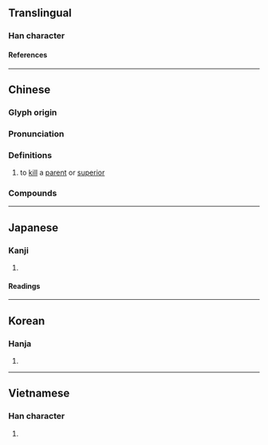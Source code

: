 {{also|弑}}
{{character info/new}}
==Translingual==

===Han character===
{{Han char|rn=56|rad=弋|as=10|sn=13|four=43940|canj=KCIPM,KDIPM,XKDIP|ids=⿰𣏂式}}

====References====
{{Han ref|kx=0355.141|dj=0671.180|hdz=10559.190|uh=5F12}}

----

==Chinese==
{{zh-forms|s=弑}}

===Glyph origin===
{{Han etym}}

===Pronunciation===
{{zh-pron
|m=shì
|c=si3
|h=pfs=
|md=
|mn=
|w=
|mc=y
|oc=y
|cat=v
}}

===Definitions===
{{zh-hanzi}}

# to [[kill]] a [[parent]] or [[superior]]

===Compounds===
{{zh-der|弒君|弒神|滅國弒君|篡弒}}

----

==Japanese==

===Kanji===
{{ja-kanji|grade=|rs=弋10}}

# {{defn|lang=ja|sort=弋10}}

====Readings====
{{ja-readings
|goon=し
|kanon=し
|kanyoon=しい
|kun=しいする, ころす
}}

----

==Korean==

===Hanja===
{{ko-hanja|시}}

# {{defn|lang=ko|sort=弋10}}

----

==Vietnamese==

===Han character===
{{vi-readings|rs=弋10|reading=thí}}

# {{defn|lang=vi|sort=弋10}}